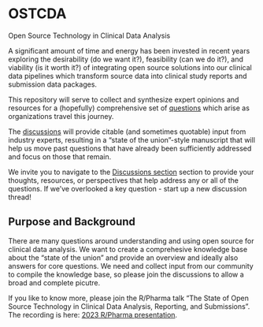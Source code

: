 # OSTCDA

Open Source Technology in Clinical Data Analysis

A significant amount of time and energy has been invested in recent years exploring the desirability (do we want it?), feasibility (can we do it?), and viability (is it worth it?) of integrating open source solutions into our clinical data pipelines which transform source data into clinical study reports and submission data packages.

This repository will serve to collect and synthesize expert opinions and resources for a (hopefully) comprehensive set of [questions](https://github.com/phuse-org/OSTCDA/discussions) which arise as organizations travel this journey.

The [discussions](https://github.com/phuse-org/OSTCDA/discussions) will provide citable (and sometimes quotable) input from industry experts, resulting in a "state of the union"-style manuscript that will help us move past questions that have already been sufficiently addressed and focus on those that remain.

We invite you to navigate to the [Discussions section](https://github.com/phuse-org/OSTCDA/discussions) section to provide your thoughts, resources, or perspectives that help address any or all of the questions. If we've overlooked a key question - start up a new discussion thread!

## Purpose and Background

There are many questions around understanding and using open source for clinical data analysis. We want to create a comprehesive knowledge base about the "state of the union" and provide an overview and ideally also answers for core questions. We need and collect input from our community to compile the knowledge base, so please join the discussions to allow a broad and complete picutre.

If you like to know more, please join the R/Pharma talk "The State of Open Source Technology in Clinical Data Analysis, Reporting, and Submissions". The recording is here: [2023 R/Pharma presentation](https://www.youtube.com/watch?v=cbFzcXMOfTM).

